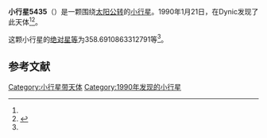 {{Infobox planet
| bgcolour = #FFFFC0
| name = 5435 Kameoka
| symbol = 
| image = 
| caption = 
| discovery = yes
| discovery_ref = 
| discoverer = {{link-ja|杉江淳|杉江淳}}
| discovery_site = [[Dynic|Dynic]] 
| discovered = 1990年1月21日
| designations = yes
| mp_name = 
| named_after = 
| alt_names = 1990 BS1/ 1951 CS1 / 1972 YG / 1983 XX1 / 1991 LF
| mp_category = [[主带小行星|主带小行星]]
| orbit_ref = <ref name="a">[http://ssd.jpl.nasa.gov/sbdb.cgi?sstr=5435 5435 Kameoka] {{Wayback|url=http://ssd.jpl.nasa.gov/sbdb.cgi?sstr=5435 |date=20210717072040 }}，小行星數據庫瀏覽器（JPL Small-Body Database Browser）－[[美国国家航空航天局|美国国家航空航天局]]喷气推进实验室</ref>
| epoch = 2456400.5 (2013年4月18日更新)
| aphelion = {{convert|3.558390343441711|AU|km|3|abbr=on|lk=out}}
| perihelion = {{convert|2.751623571707619|AU|km|3|abbr=on}}
| semimajor = {{convert|3.155006957574665|AU|km|3|abbr=on}}
| eccentricity = 0.127854991
| period = 2046.910759 [[日|日]]<br />5.6[[儒略年|儒略年]]
| avg_speed = 
| inclination = 18.13961073040101
| asc_node = 109.1801828099393
| mean_anomaly = 
| arg_peri = 358.6910863312791
| satellites = 
| physical_characteristics = yes
| dimensions = 
| mass = 
| density = 
| surface_grav = 
| escape_velocity = 
| sidereal_day = 
| axial_tilt = 
| pole_ecliptic_lat = 
| pole_ecliptic_lon = 
| albedo = 
| temperatures= 
| temp_name1 = 
| mean_temp_1 = 
| max_temp_1 = 
| temp_name2 = 
| max_temp_2 = 
| spectral_type = 
| abs_magnitude = 358.6910863312791
}}

'''小行星5435'''（{{lang-en|5435 Kameoka}}）是一颗围绕[[太阳|太阳]][[公转|公转]]的[[小行星|小行星]]。1990年1月21日，{{link-ja|杉江淳|杉江淳}}在Dynic发现了此天体<ref name="a" /><ref>{{cite news|title=小行星列表|url=http://cfa-www.harvard.edu/iau/lists/NumberedMPs.txt|accessdate=2013-07-08|newspaper=哈佛大学|archive-date=2008-05-17|archive-url=https://web.archive.org/web/20080517010638/http://cfa-www.harvard.edu/iau/lists/NumberedMPs.txt|dead-url=no}}</ref>。

这颗小行星的[[绝对星等|绝对星等]]为358.6910863312791等<ref name="a" />。

==参考文献==
{{reflist}}
{{Minor Planet Number|[[小行星5434|小行星5434]]|[[小行星5436|小行星5436]]}}

{{小天体}}

[[Category:小行星带天体|Category:小行星带天体]]
[[Category:1990年发现的小行星|Category:1990年发现的小行星]]

{{asteroid-stub}}